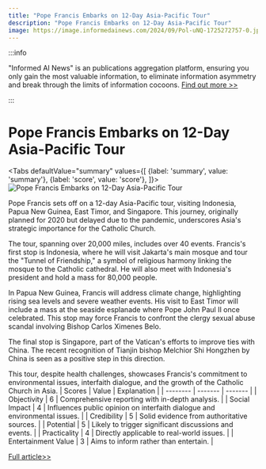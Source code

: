 ```yaml
---
title: "Pope Francis Embarks on 12-Day Asia-Pacific Tour"
description: "Pope Francis Embarks on 12-Day Asia-Pacific Tour"
image: https://image.informedainews.com/2024/09/Pol-uNQ-1725272757-0.jpg
---
```



:::info

"Informed AI News" is an publications aggregation platform, ensuring you only gain the most valuable information, to eliminate information asymmetry and break through the limits of information cocoons.  [Find out more >>](/)

:::

# Pope Francis Embarks on 12-Day Asia-Pacific Tour


<Tabs
	defaultValue="summary"
	values={[
	{label: 'summary', value: 'summary'},
	{label: 'score', value: 'score'},
]}>
<TabItem value="summary">
<img
  src="https://image.informedainews.com/2024/09/Pol-uNQ-1725272757-0.jpg"
  alt="Pope Francis Embarks on 12-Day Asia-Pacific Tour"
/>



Pope Francis sets off on a 12-day Asia-Pacific tour, visiting Indonesia, Papua New Guinea, East Timor, and Singapore. This journey, originally planned for 2020 but delayed due to the pandemic, underscores Asia's strategic importance for the Catholic Church.

The tour, spanning over 20,000 miles, includes over 40 events. Francis's first stop is Indonesia, where he will visit Jakarta's main mosque and tour the "Tunnel of Friendship," a symbol of religious harmony linking the mosque to the Catholic cathedral. He will also meet with Indonesia's president and hold a mass for 80,000 people.

In Papua New Guinea, Francis will address climate change, highlighting rising sea levels and severe weather events. His visit to East Timor will include a mass at the seaside esplanade where Pope John Paul II once celebrated. This stop may force Francis to confront the clergy sexual abuse scandal involving Bishop Carlos Ximenes Belo.

The final stop is Singapore, part of the Vatican's efforts to improve ties with China. The recent recognition of Tianjin bishop Melchior Shi Hongzhen by China is seen as a positive step in this direction.

This tour, despite health challenges, showcases Francis's commitment to environmental issues, interfaith dialogue, and the growth of the Catholic Church in Asia.
</TabItem>
<TabItem value="score">
	| Scores     | Value   | Explanation |
	| -------- | ------- | ------- |
	| Objectivity  | 6    | Comprehensive reporting with in-depth analysis.    |
	| Social Impact | 4     | Influences public opinion on interfaith dialogue and environmental issues.    |
	| Credibility    | 5    | Solid evidence from authoritative sources.    |
	| Potential    | 5    | Likely to trigger significant discussions and events.    |
	| Practicality    | 4    | Directly applicable to real-world issues.    |
	| Entertainment Value    | 3    | Aims to inform rather than entertain.    |
</TabItem>
</Tabs>

[Full article>>](https://www.theguardian.com/world/article/2024/sep/01/pope-francis-asia-pacific-tour-indonesia-papua-new-guinea-catholic-church)
